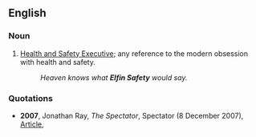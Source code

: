 ==English==

===Noun===
{{en-noun|-|sg=[[elfin]] [[safety]]}}

# {{colloquial|UK|pejorative}} [[w:Health and Safety Executive|Health and Safety Executive]]; any reference to the modern obsession with health and safety.
#:''Heaven knows what '''Elfin Safety''' would say.''

===Quotations===
* '''2007''', Jonathan Ray, ''The Spectator'', Spectator (8 December 2007), [http://www.spectator.co.uk/archive/style-and-travel/388581/my-new-best-cellar.thtml?SelectedIssueDate=8+December+2007 Article],